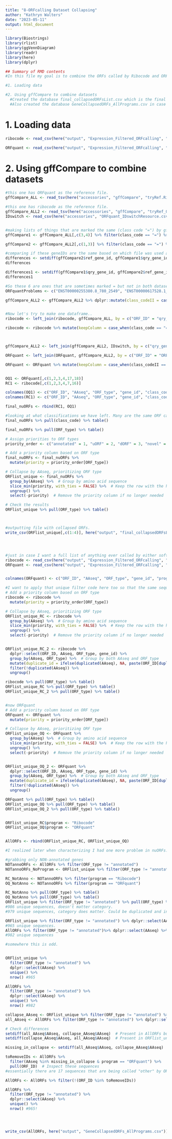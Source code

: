 ```yaml
---
title: "8-ORFcalling Dataset Collapsing"
author: "Kathryn Walters"
date: "2023-05-11"
output: html_document
---
```

```r
library(Biostrings)
library(rlist)
library(ggVennDiagram)
library(readr)
library(here)
library(dplyr)
```


```r
## Summary of RMD contents
#In this file my goal is to combine the ORFs called by Ribocode and ORFquant into one dataset. I will use gffcompare to compare them and filter from there. gffCompare was run on command line and the files are available in the accessories folder. The data here is used in downstream RMD files and analysis.

#1. Loading data

#2. Using gffCompare to combine datasets
  #Created the database final_collapsedORFsList.csv which is the final output after using gffCompare to collapse everything. 
  #Also created the database GeneCollapsedORFs_AllPrograms.csv in case I want a list of what each program called. 
```


# 1. Loading data


```r
ribocode <- read_csv(here("output", "Expression_Filtered_ORFcalling", "RiboCodeFiltered.csv"))

ORFquant <- read_csv(here("output", "Expression_Filtered_ORFcalling", "ORFquant_Filtered.csv"))

```


# 2. Using gffCompare to combine datasets


```r
#this one has ORFquant as the reference file.
gffCompare_ALL <- read_tsv(here("accessories", "gffCompare", "tryRef.Ribocode_renamed_final_GNchanged2.gtf.tmap"))

#this one has ribocode as the reference file.
gffCompare_ALL2 <- read_tsv(here("accessories", "gffCompare", "tryRef_OQ.ORFquant_CDS_final_GNchanged2.gtf.tmap"))
IDswitch <- read_csv(here("accessories", "ORFquant_IDswitchResource.csv")) #need to switch the IDs from transcript to gene level to match Ribocode. 


#making lists of things that are marked the same (class code "=") by gffCompare. 
gffCompare1 <- gffCompare_ALL[,c(3,4)] %>% filter(class_code == "=") %>% dplyr::select(qry_gene_id) %>% unique()

gffCompare2 <- gffCompare_ALL2[,c(1,3)] %>% filter(class_code == "=") %>% dplyr::select(ref_gene_id) %>% unique()

#comparing if these geneIDs are the same based on which file was used as reference. 
differences <- setdiff(gffCompare2$ref_gene_id, gffCompare1$qry_gene_id)
differences

differences1 <- setdiff(gffCompare1$qry_gene_id, gffCompare2$ref_gene_id)
differences1

#So these 6 are ones that are sometimes marked = but not in both datasets. Therefore, we are going to keep them as separate. We are going to change these class codes in the necessary datasets. 
ORFquantProblems <- c("ENST00000255380.8_780_2549", "ENST00000617528.1_27_404", "ENST00000409556.5_366_4328", "ENST00000281317.9_1217_2464", "ENST00000281830.3_611_994", "ENST00000619474.4_991_1425")

gffCompare_ALL2 <- gffCompare_ALL2 %>% dplyr::mutate(class_codeII = case_when(qry_gene_id %in% ORFquantProblems ~ "c", .default = class_code))


#Now let's try to make one dataframe..
ribocode <- left_join(ribocode, gffCompare_ALL, by = c("ORF_ID" = "qry_gene_id"))

ribocode <- ribocode %>% mutate(keepColumn = case_when(class_code == "=" ~ "Both", .default = "Ribocode"))



gffCompare_ALL2 <- left_join(gffCompare_ALL2, IDswitch, by = c("qry_gene_id" = "ORF_ID_transcript"))

ORFquant <- left_join(ORFquant, gffCompare_ALL2, by = c("ORF_ID" = "ORF_ID_gene"))

ORFquant <- ORFquant %>% mutate(keepColumn = case_when(class_codeII == "=" ~ "Both", .default = "ORFquant"))


OQ1 <- ORFquant[,c(1,2,3,4,17,18)]
RC1 <- ribocode[,c(1,2,3,4,7,16)]

colnames(OQ1) <- c("ORF_ID", "AAseq", "ORF_type", "gene_id", "class_code", "keepColumn")
colnames(RC1) <- c("ORF_ID", "AAseq", "ORF_type", "gene_id", "class_code", "keepColumn")

final_nuORFs <- rbind(RC1, OQ1)

#looking at what classifications we have left. Many are the same ORF called, but some unique. This is expected. 
final_nuORFs %>% pull(class_code) %>% table()

final_nuORFs %>% pull(ORF_type) %>% table()

# Assign priorities to ORF types
priority_order <- c("annotated" = 1, "uORF" = 2, "dORF" = 3, "novel" = 4, "other" = 5)

# Add a priority column based on ORF type
final_nuORFs <- final_nuORFs %>%
  mutate(priority = priority_order[ORF_type])

# Collapse by AAseq, prioritizing ORF type
ORFlist_unique <- final_nuORFs %>%
  group_by(AAseq) %>%  # Group by amino acid sequence
  slice_min(priority, with_ties = FALSE) %>%  # Keep the row with the highest priority (lowest number)
  ungroup() %>%
  select(-priority)  # Remove the priority column if no longer needed

# Check the results
ORFlist_unique %>% pull(ORF_type) %>% table()



#outputting file with collapsed ORFs. 
write_csv(ORFlist_unique[,c(1:4)], here("output", "final_collapsedORFsList.csv"))




#just in case I want a full list of anything ever called by either software, I will create that also. 
ribocode <- read_csv(here("output", "Expression_Filtered_ORFcalling", "RiboCodeFiltered.csv"))
ORFquant <- read_csv(here("output", "Expression_Filtered_ORFcalling", "ORFquant_Filtered.csv"))


colnames(ORFquant) <- c("ORF_ID", "AAseq", "ORF_type", "gene_id", "program")

#I want to apply that unique filter code here too so that the same sequence is not being duplicated. 
# Add a priority column based on ORF type
ribocode <- ribocode %>%
  mutate(priority = priority_order[ORF_type])

# Collapse by AAseq, prioritizing ORF type
ORFlist_unique_RC <- ribocode %>%
  group_by(AAseq) %>%  # Group by amino acid sequence
  slice_min(priority, with_ties = FALSE) %>%  # Keep the row with the highest priority (lowest number)
  ungroup() %>%
  select(-priority)  # Remove the priority column if no longer needed


ORFlist_unique_RC_2 <- ribocode %>%
  dplyr::select(ORF_ID, AAseq, ORF_type, gene_id) %>%
  group_by(AAseq, ORF_type) %>%  # Group by both AAseq and ORF_type
  mutate(duplicate_id = ifelse(duplicated(AAseq), NA, paste(ORF_ID[duplicated(AAseq)], collapse = ", "))) %>%
  filter(!duplicated(AAseq)) %>%
  ungroup()

ribocode %>% pull(ORF_type) %>% table()
ORFlist_unique_RC %>% pull(ORF_type) %>% table()
ORFlist_unique_RC_2 %>% pull(ORF_type) %>% table()


#now ORFquant
# Add a priority column based on ORF type
ORFquant <- ORFquant %>%
  mutate(priority = priority_order[ORF_type])

# Collapse by AAseq, prioritizing ORF type
ORFlist_unique_OQ <- ORFquant %>%
  group_by(AAseq) %>%  # Group by amino acid sequence
  slice_min(priority, with_ties = FALSE) %>%  # Keep the row with the highest priority (lowest number)
  ungroup() %>%
  select(-priority)  # Remove the priority column if no longer needed


ORFlist_unique_OQ_2 <- ORFquant %>%
  dplyr::select(ORF_ID, AAseq, ORF_type, gene_id) %>%
  group_by(AAseq, ORF_type) %>%  # Group by both AAseq and ORF_type
  mutate(duplicate_id = ifelse(duplicated(AAseq), NA, paste(ORF_ID[duplicated(AAseq)], collapse = ", "))) %>%
  filter(!duplicated(AAseq)) %>%
  ungroup()

ORFquant %>% pull(ORF_type) %>% table()
ORFlist_unique_OQ %>% pull(ORF_type) %>% table()
ORFlist_unique_OQ_2 %>% pull(ORF_type) %>% table()


ORFlist_unique_RC$program <- "Ribocode"
ORFlist_unique_OQ$program <- "ORFquant"


AllORFs <- rbind(ORFlist_unique_RC, ORFlist_unique_OQ)


```


```r
#I realized later when characterizing I had one more problem in nuORFs. 

#grabbing only NON-annotated genes
NOTannoORFs <- AllORFs %>% filter(ORF_type != "annotated")
NOTannoORFs_NoProgram <- ORFlist_unique %>% filter(ORF_type != "annotated")

RC_NotAnno <- NOTannoORFs %>% filter(program == "Ribocode")
OQ_NotAnno <- NOTannoORFs %>% filter(program == "ORFquant")

RC_NotAnno %>% pull(ORF_type) %>% table()
OQ_NotAnno %>% pull(ORF_type) %>% table()
ORFlist_unique %>% filter(ORF_type != "annotated") %>% pull(ORF_type) %>% table()
#986 unique sequences, doesn't matter category.
#979 unique sequences, category does matter. Could be duplicated and in two categories. WHY IS THIS SMALLER?

ORFlist_unique %>% filter(ORF_type != "annotated") %>% dplyr::select(AAseq) %>% unique() %>% nrow()
#965 unique sequences.
AllORFs %>% filter(ORF_type != "annotated")%>% dplyr::select(AAseq) %>% unique() %>% nrow()
#982 unique sequences 

#somewhere this is odd. 


ORFlist_unique %>% 
  filter(ORF_type != "annotated") %>% 
  dplyr::select(AAseq) %>% 
  unique() %>% 
  nrow() #965

AllORFs %>% 
  filter(ORF_type != "annotated") %>% 
  dplyr::select(AAseq) %>% 
  unique() %>% 
  nrow() #982

collapse_AAseq <- ORFlist_unique %>% filter(ORF_type != "annotated") %>% dplyr::select(AAseq) %>% unique()
all_AAseq <- AllORFs %>% filter(ORF_type != "annotated") %>% dplyr::select(AAseq) %>% unique()

# Check differences
setdiff(all_AAseq$AAseq, collapse_AAseq$AAseq)  # Present in AllORFs but not ORFlist_unique
setdiff(collapse_AAseq$AAseq, all_AAseq$AAseq)  # Present in ORFlist_unique but not AllORFs

missing_in_collapse <- setdiff(all_AAseq$AAseq, collapse_AAseq$AAseq)

toRemoveIDs <- AllORFs %>% 
  filter(AAseq %in% missing_in_collapse & program == "ORFquant") %>% 
  pull(ORF_ID)  # Inspect these sequences
#essentially there are 17 sequences that are being called "other" by ORFquant and being called "annotated" by ribocode. These didn't get caught by other filtering steps somehow. I am going to remove them since I won't be considering them as nuORF anywhere else.

AllORFs <- AllORFs %>% filter(!(ORF_ID %in% toRemoveIDs))

AllORFs %>% 
  filter(ORF_type != "annotated") %>% 
  dplyr::select(AAseq) %>% 
  unique() %>% 
  nrow() #965!




write_csv(AllORFs, here("output", "GeneCollapsedORFs_AllPrograms.csv"))

```


